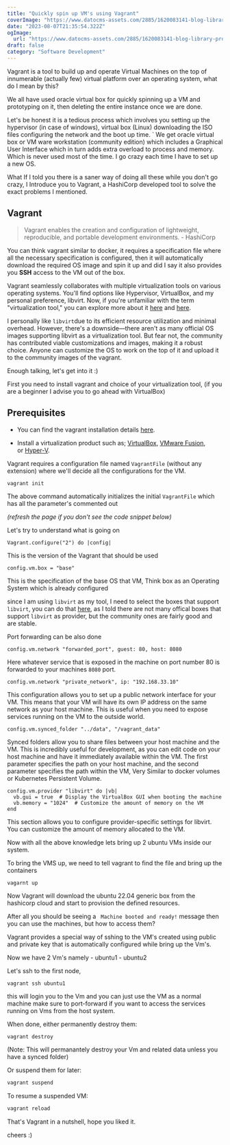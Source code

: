 ```yaml
---
title: "Quickly spin up VM's using Vagrant"
coverImage: "https://www.datocms-assets.com/2885/1620083141-blog-library-product-vagrant-logo-dark-graphics.jpg"
date: "2023-08-07T21:35:54.322Z"
ogImage:
  url: "https://www.datocms-assets.com/2885/1620083141-blog-library-product-vagrant-logo-dark-graphics.jpg"
draft: false
category: "Software Development"
---
```


Vagrant is a tool to build up and operate Virtual Machines on the top of innumerable (actually few) virtual platform over an operating system, what do I mean by this?

We all have used oracle virtual box for quickly spinning up a VM and prototyping on it, then deleting the entire instance once we are done.

Let's be honest it is a tedious process which involves you setting up the hypervisor (in case of windows), virtual box (Linux) downloading the ISO files configuring the network and the boot up time. 
`
We get oracle virtual box or VM ware workstation (community edition) which includes a Graphical User Interface which in turn adds extra overload to process and memory. Which is never used most of the time. I go crazy each time I have to set up a new OS.

What If I told you there is a saner way of doing all these while you don't go crazy, I Introduce you to Vagrant, a HashiCorp developed tool to solve the exact problems I mentioned.

## Vagrant

> Vagrant enables the creation and configuration of lightweight, reproducible, and portable development environments. - HashiCorp

You can think vagrant similar to docker, it requires a specification file where all the necessary specification is configured, then it will automatically download the required OS image and spin it up and did I say it also provides you **SSH** access to the VM out of the box.

Vagrant seamlessly collaborates with multiple virtualization tools on various operating systems. You'll find options like Hypervisor, VirtualBox, and my personal preference, libvirt. Now, if you're unfamiliar with the term "virtualization tool," you can explore more about it [here](https://www.redhat.com/en/topics/virtualization/what-is-a-hypervisor) and [here](https://www.makeuseof.com/best-virtual-machine-linux-kvm-virtualbox-qemu-hyper-v/).

I personally like `libvirt`due to its efficient resource utilization and minimal overhead. However, there's a downside—there aren't as many official OS images supporting libvirt as a virtualization tool. But fear not, the community has contributed viable customizations and images, making it a robust choice. Anyone can customize the OS to work on the top of it and upload it to the community images of the vagrant.

Enough talking, let's get into it :)

First you need to install vagrant and choice of your virtualization tool, (if you are a beginner I advise you to go ahead with VirtualBox)

## Prerequisites

- You can find the vagrant installation details [here](https://developer.hashicorp.com/vagrant/downloads).

- Install a virtualization product such as; [VirtualBox](https://www.virtualbox.org/), [VMware Fusion](https://customerconnect.vmware.com/downloads/get-download?downloadGroup=FUS-PUBTP-2021H1), or [Hyper-V](https://docs.microsoft.com/en-us/virtualization/hyper-v-on-windows/quick-start/enable-hyper-v).

Vagrant requires a configuration file named `VagrantFile` (without any extension) where we'll decide all the configurations for the VM.

```
vagrant init
```

The above command automatically initializes the initial `VagrantFile` which has all the parameter's commented out

_(refresh the page if you don't see the code snippet below)_

<script src="https://gist.github.com/Prajwalprakash3722/fa046fe832f947cfa5081eef320119c0.js"></script>

Let's try to understand what is going on

```
Vagrant.configure("2") do |config|
```

This is the version of the Vagrant that should be used

```
config.vm.box = "base"
```

This is the specification of the base OS that VM, Think box as an Operating System which is already configured

since I am using `libvirt` as my tool, I need to select the boxes that support `libvirt`, you can do that [here](https://app.vagrantup.com/boxes/search?provider=libvirt), as I told there are not many offical boxes that support `libvirt` as provider, but the community ones are fairly good and are stable.

Port forwarding can be also done

```
config.vm.network "forwarded_port", guest: 80, host: 8080
```

Here whatever service that is exposed in the machine on port number 80 is forwarded to your machines `8080` port.

```
config.vm.network "private_network", ip: "192.168.33.10"
```

This configuration allows you to set up a public network interface for your VM. This means that your VM will have its own IP address on the same network as your host machine. This is useful when you need to expose services running on the VM to the outside world.

```
config.vm.synced_folder "../data", "/vagrant_data"
```

Synced folders allow you to share files between your host machine and the VM. This is incredibly useful for development, as you can edit code on your host machine and have it immediately available within the VM. The first parameter specifies the path on your host machine, and the second parameter specifies the path within the VM, Very Similar to docker volumes or Kubernetes Persistent Volume.

```
config.vm.provider "libvirt" do |vb|
  vb.gui = true  # Display the VirtualBox GUI when booting the machine
  vb.memory = "1024"  # Customize the amount of memory on the VM
end
```

This section allows you to configure provider-specific settings for libvirt. You can customize the amount of memory allocated to the VM.


Now with all the above knowledge lets bring up 2 ubuntu VMs inside our system.

<script src="https://gist.github.com/Prajwalprakash3722/d200bf2997dc55e856ca116f53ef1f55.js"></script>

To bring the VMS up, we need to tell vagrant to find the file and bring up the containers

```bash
vagarnt up
```

Now Vagrant will download the ubuntu 22.04 generic box from the hashicorp cloud and start to provision the defined resources.

After all you should be seeing a ` Machine booted and ready!` message then you can use the machines, but how to access them?

Vagrant provides a special way of sshing to the VM's created using public and private key that is automatically configured while bring up the Vm's.

Now we have 2 Vm's namely 
	- ubuntu1
	- ubuntu2

Let's ssh to the first node, 
```
vagrant ssh ubuntu1
```

this will login you to the Vm and you can just use the VM as a normal machine make sure to port-forward if you want to access the services running on Vms from the host system.

When done, either permanently destroy them:

```
vagrant destroy
```

(Note: This will permanantely destroy your Vm and related data unless you have a synced folder)

Or suspend them for later:

```bash
vagrant suspend
```

To resume a suspended VM:

```bash
vagrant reload
```

That's Vagrant in a nutshell, hope you liked it.

cheers :)